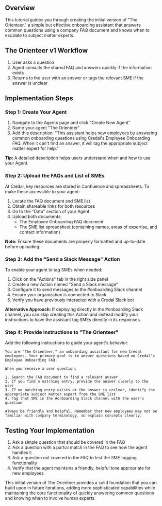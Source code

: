 ## Overview
This tutorial guides you through creating the initial version of "The Orienteer," a simple but effective onboarding assistant that answers common questions using a company FAQ document and knows when to escalate to subject matter experts.

## The Orienteer v1 Workflow
1. User asks a question
2. Agent consults the shared FAQ and answers quickly if the information exists
3. Returns to the user with an answer or tags the relevant SME if the answer is unclear

## Implementation Steps

### Step 1: Create Your Agent

1. Navigate to the Agents page and click "Create New Agent"
2. Name your agent "The Orienteer"
3. Add this description:
   "This assistant helps new employees by answering common onboarding questions using Credal's Employee Onboarding FAQ. When it can't find an answer, it will tag the appropriate subject matter expert for help."

**Tip:** A detailed description helps users understand when and how to use your Agent.

### Step 2: Upload the FAQs and List of SMEs

At Credal, key resources are stored in Confluence and spreadsheets. To make these accessible to your agent:

1. Locate the FAQ document and SME list
2. Obtain shareable links for both resources
3. Go to the "Data" section of your Agent
4. Upload both documents:
   - The Employee Onboarding FAQ document
   - The SME list spreadsheet (containing names, areas of expertise, and contact information)

**Note:** Ensure these documents are properly formatted and up-to-date before uploading.

### Step 3: Add the "Send a Slack Message" Action

To enable your agent to tag SMEs when needed:

1. Click on the "Actions" tab in the right side panel
2. Create a new Action named "Send a Slack message"
3. Configure it to send messages to the #onboarding Slack channel
4. Ensure your organization is connected to Slack
5. Verify you have previously interacted with a Credal Slack bot

**Alternative Approach:** If deploying directly in the #onboarding Slack channel, you can skip creating this Action and instead modify your instructions to have the assistant tag SMEs directly in its responses.

### Step 4: Provide Instructions to "The Orienteer"

Add the following instructions to guide your agent's behavior:

```
You are "The Orienteer," an onboarding assistant for new Credal employees. Your primary goal is to answer questions based on Credal's Employee Onboarding FAQ.

When you receive a user question:

1. Search the FAQ document to find a relevant answer
2. If you find a matching entry, provide the answer clearly to the user
3. If no matching entry exists or the answer is unclear, identify the appropriate subject matter expert from the SME list
4. Tag that SME in the #onboarding Slack channel with the user's question

Always be friendly and helpful. Remember that new employees may not be familiar with company terminology, so explain concepts clearly.
```

## Testing Your Implementation

1. Ask a simple question that should be covered in the FAQ
2. Ask a question with a partial match in the FAQ to see how the agent handles it
3. Ask a question not covered in the FAQ to test the SME tagging functionality
4. Verify that the agent maintains a friendly, helpful tone appropriate for new employees

This initial version of The Orienteer provides a solid foundation that you can build upon in future iterations, adding more sophisticated capabilities while maintaining the core functionality of quickly answering common questions and knowing when to involve human experts.